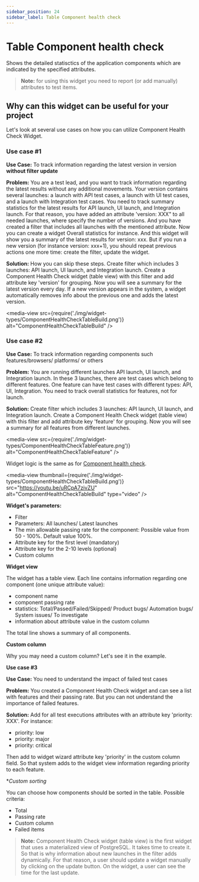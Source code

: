 ```yaml
---
sidebar_position: 24
sidebar_label: Table Component health check
---
```


# Table Component health check

Shows the detailed statisctics of the application components which are indicated by the specified attributes.

>**Note:** for using this widget you need to report (or add manually) attributes to test items.

## Why can this widget can be useful for your project

Let's look at several use cases on how you can utilize Component Health Check Widget.

### Use case #1

**Use Case:** To track information regarding the latest version in version **without filter update**

**Problem:** You are a test lead, and you want to track information regarding the latest results without any additional movements. Your version contains several launches: a launch with API test cases, a launch with UI test cases, and a launch with Integration test cases.
You need to track summary statistics for the latest results for API launch, UI launch, and Integration launch.
For that reason, you have added an attribute 'version: XXX" to all needed launches, where specify the number of versions. And you have created a filter that includes all launches with the mentioned attribute.
Now you can create a widget Overall statistics for instance. And this widget will show you a summary of the latest results for version: xxx.
But if you run a new version (for instance version: xxx+1), you should repeat previous actions one more time: create the filter, update the widget.

**Solution:** How you can skip these steps. Create filter which includes 3 launches: API launch, UI launch, and Integration launch. Create a Component Health Check widget (table view) with this filter and add attribute key 'version' for grouping. Now you will see a summary for the latest version every day. If a new version appears in the system, a widget automatically removes info about the previous one and adds the latest version.

<media-view src={require('./img/widget-types/ComponentHealthCheckTableBuild.png')} alt="ComponentHealthCheckTableBuild" />

### Use case #2

**Use Case:** To track information regarding components such features/browsers/ platforms/ or others

**Problem:** You are running different launches API launch, UI launch, and Integration launch. In these 3 launches, there are test cases which belong to different features. One feature can have test cases with different types: API, UI, Integration. You need to track overall statistics for features, not for launch.

**Solution:** Create filter which includes 3 launches: API launch, UI launch, and Integration launch. Create a Component Health Check widget (table view) with this filter and add attribute key 'feature' for grouping. Now you will see a summary for all features from different launches.

<media-view src={require('./img/widget-types/ComponentHealthCheckTableFeature.png')} alt="ComponentHealthCheckTableFeature" />

Widget logic is the same as for [Component health check](./ComponentHealthCheck).

<media-view thumbnail={require('./img/widget-types/ComponentHealthCheckTableBuild.png')} src="https://youtu.be/uRCpA7zivZU" alt="ComponentHealthCheckTableBuild" type="video" />

**Widget's parameters:**

- Filter
- Parameters: All launches/ Latest launches
- The min allowable passing rate for the component: Possible value from 50 - 100%. Default value 100%.
- Attribute key for the first level (mandatory)
- Attribute key for the 2-10 levels (optional)
- Custom column

**Widget view**

The widget has a table view. Each line contains information regarding one component (one unique attribute value):

- component name
- component passing rate
- statistics: Total/Passed/Failed/Skipped/ Product bugs/ Automation bugs/ System issues/ To investigate
- information about attribute value in the custom column

The total line shows a summary of all components.

**Custom column**

Why you may need a custom column? Let's see it in the example.

**Use case #3**

**Use Case:** You need to understand the impact of failed test cases

**Problem:** You created a Component Health Check widget and can see a list with features and their passing rate. But you can not understand the importance of failed features.

**Solution:** Add for all test executions attributes with an attribute key 'priority: XXX'. For instance:
- priority: low
- priority: major
- priority: critical

Then add to widget wizard attribute key 'priority' in the custom column field.
So that system adds to the widget view information regarding priority to each feature.

**Custom sorting*

You can choose how components should be sorted in the table.
Possible criteria:

* Total
* Passing rate
* Custom column
* Failed items

> **Note:** Component Health Check widget (table view) is the first widget that uses a materialized view of PostgreSQL. It takes time to create it. So that is why information about new launches in the filter adds dynamically. For that reason, a user should update a widget manually by сlicking on the update button. On the widget, a user can see the time for the last update.
